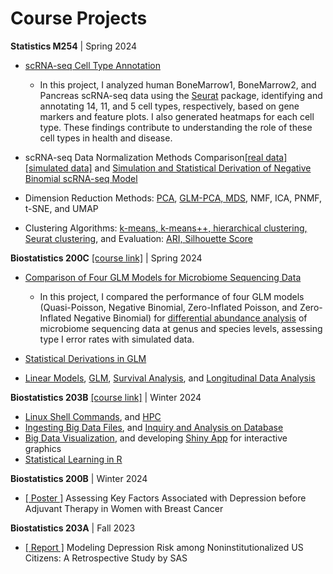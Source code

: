 
# Course Projects

**Statistics M254** | Spring 2024

-   [scRNA-seq Cell Type Annotation](https://jacenai.github.io/Biostatistics/Final_Project.html#introduction)

    - In this project, I analyzed human BoneMarrow1, BoneMarrow2, and Pancreas scRNA-seq data using the [Seurat](https://satijalab.org/seurat/) package, identifying and annotating 14, 11, and 5 cell types, respectively, based on gene markers and feature plots. I also generated heatmaps for each cell type. These findings contribute to understanding the role of these cell types in health and disease.

-   scRNA-seq Data Normalization Methods Comparison[\[real data\]](https://jacenai.github.io/Biostatistics/Normalizaion_comparision&Derivative_general_scRNA_model.html#q3.)[\[simulated data\]](https://jacenai.github.io/Biostatistics/Normalizaion_comparision&Derivative_general_scRNA_model.html#section-2) and [Simulation and Statistical Derivation of Negative Binomial scRNA-seq Model](https://jacenai.github.io/Biostatistics/Normalizaion_comparision&Derivative_general_scRNA_model.html#part-2-simulated-data)
-  Dimension Reduction Methods: [PCA](https://jacenai.github.io/Biostatistics/254_dimen_reduc.html#question-1), [GLM-PCA, MDS](https://jacenai.github.io/Biostatistics/254_dimen_reduc.html#question-5), NMF, ICA, PNMF, t-SNE, and UMAP
- Clustering Algorithms: [k-means, k-means++, hierarchical clustering, Seurat clustering](https://jacenai.github.io/Biostatistics/254_Clustering&Evaluation#question-2), and Evaluation: [ARI, Silhouette Score](https://jacenai.github.io/Biostatistics/254_Clustering&Evaluation#question-3)

**Biostatistics 200C** [\[course link\]](https://ucla-biostat-200c.github.io/2023spring/schedule/schedule.html) \| Spring 2024

-   [Comparison of Four GLM Models for Microbiome Sequencing Data](https://jacenai.github.io/Biostatistics/Microbio_seq.html)

    - In this project, I compared the performance of four GLM models (Quasi-Poisson, Negative Binomial, Zero-Inflated Poisson, and Zero-Inflated Negative Binomial) for [differential abundance analysis](https://www.ncbi.nlm.nih.gov/pmc/articles/PMC9488820/) of microbiome sequencing data at genus and species levels, assessing type I error rates with simulated data.

-   [Statistical Derivations in GLM](https://jacenai.github.io/Biostatistics/Stat_Prob_GLM.html)
-   [Linear Models](https://jacenai.github.io/Biostatistics/200C_hw1_show.html), [GLM](https://jacenai.github.io/Biostatistics/200C_hw1_show.html#glm-model-fitting), [Survival Analysis](https://jacenai.github.io/Biostatistics/Survival&longitudinal.html#survival-data-analysis), and [Longitudinal Data Analysis](https://jacenai.github.io/Biostatistics/Survival&longitudinal.html#longitudinal-data-analysis)

**Biostatistics 203B** [\[course link\]](https://ucla-biostat-203b.github.io/2024winter/schedule/schedule-lec1.html) | Winter 2024

-   [Linux Shell Commands](https://jacenai.github.io/Biostatistics/linux_basic_show.html#linux-shell-commands), and [HPC](https://jacenai.github.io/Biostatistics/linux_basic_show.html#notes-on-usage-of-hoffman2)
-   [Ingesting Big Data Files](https://jacenai.github.io/biostat-203b-2024-winter/hw2/hw2sol.html), and [Inquiry and Analysis on Database](https://jacenai.github.io/biostat-203b-2024-winter/hw4/hw4sol.html)
-   [Big Data Visualization](https://jacenai.github.io/biostat-203b-2024-winter/hw3/hw3sol.html), and developing [Shiny App](https://jacenai.github.io/biostat-203b-2024-winter/hw4/Rshiny_show.html) for interactive graphics
-   [Statistical Learning in R](https://jacenai.github.io/biostat-203b-2024-winter/hw5/hw5sol.html)


**Biostatistics 200B** | Winter 2024

-   [\[ Poster \]](assets/200B_poster.pdf) Assessing Key Factors Associated with Depression before Adjuvant Therapy in Women with Breast Cancer

**Biostatistics 203A** | Fall 2023

-   [\[ Report \]](assets/Biostat203_Midtern_project.pdf) Modeling Depression Risk among Noninstitutionalized US Citizens: A Retrospective Study by SAS


